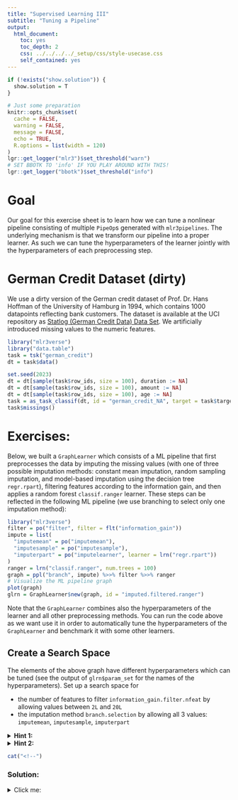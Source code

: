 ```yaml
---
title: "Supervised Learning III"
subtitle: "Tuning a Pipeline"
output:
  html_document:
    toc: yes
    toc_depth: 2
    css: ../../../../_setup/css/style-usecase.css
    self_contained: yes
---
```


```r
if (!exists("show.solution")) {
  show.solution = T
}
```

```r
# Just some preparation
knitr::opts_chunk$set(
  cache = FALSE,
  warning = FALSE,
  message = FALSE,
  echo = TRUE,
  R.options = list(width = 120)
)
lgr::get_logger("mlr3")$set_threshold("warn")
# SET BBOTK TO 'info' IF YOU PLAY AROUND WITH THIS!
lgr::get_logger("bbotk")$set_threshold("info")
```

# Goal
Our goal for this exercise sheet is to learn how we can tune a nonlinear pipeline consisting of multiple `PipeOp`s generated with `mlr3pipelines`.
The underlying mechanism is that we transform our pipeline into a proper learner.
As such we can tune the hyperparameters of the learner jointly with the hyperparameters of each preprocessing step.

# German Credit Dataset (dirty)
We use a dirty version of the German credit dataset of Prof. Dr. Hans Hoffman of the University of Hamburg in 1994, which contains 1000 datapoints reflecting bank customers.
The dataset is available at the UCI repository as [Statlog (German Credit Data) Data Set](https://archive.ics.uci.edu/ml/datasets/Statlog+%28German+Credit+Data%29).
We artificially introduced missing values to the numeric features.

```r
library("mlr3verse")
library("data.table")
task = tsk("german_credit")
dt = task$data()

set.seed(2023)
dt = dt[sample(task$row_ids, size = 100), duration := NA]
dt = dt[sample(task$row_ids, size = 100), amount := NA]
dt = dt[sample(task$row_ids, size = 100), age := NA]
task = as_task_classif(dt, id = "german_credit_NA", target = task$target_names)
task$missings()
```

# Exercises:

Below, we built a `GraphLearner` which consists of a ML pipeline that first preprocesses the data by imputing the missing values (with one of three possible imputation methods: constant mean imputation, random sampling imputation, and model-based imputation using the decision tree `regr.rpart`), filtering features according to the information gain, and then applies a random forest `classif.ranger` learner.
These steps can be reflected in the following ML pipeline (we use branching to select only one imputation method):

```r
library("mlr3verse")
filter = po("filter", filter = flt("information_gain"))
impute = list(
  "imputemean" = po("imputemean"),
  "imputesample" = po("imputesample"),
  "imputerpart" = po("imputelearner", learner = lrn("regr.rpart"))
)
ranger = lrn("classif.ranger", num.trees = 100)
graph = ppl("branch", impute) %>>% filter %>>% ranger
# Visualize the ML pipeline graph
plot(graph)
glrn = GraphLearner$new(graph, id = "imputed.filtered.ranger")
```

Note that the `GraphLearner` combines also the hyperparameters of the learner and all other preprocessing methods.
You can run the code above as we want use it in order to automatically tune the hyperparameters of the `GraphLearner` and benchmark it with some other learners.

## Create a Search Space

The elements of the above graph have different hyperparameters which can
be tuned (see the output of `glrn$param_set` for the names of the hyperparameters).
Set up a search space for

- the number of features to filter `information_gain.filter.nfeat` by allowing values between `2L` and `20L`
- the imputation method `branch.selection` by allowing all 3 values: `imputemean`, `imputesample`, `imputerpart`

<details>
<summary>**Hint 1:**</summary>

The names of the hyperparameters could be extracted from `graph$param_set`.
Use `ps()` or `ParamSet$new()` to create a search space.
Use `p_int()` to define the search range for integer hyperparameters as required by `information_gain.filter.nfeat` and `p_fct()` for categorical hyperparameters as required by `branch.selection`.

</details>

<details>
<summary>**Hint 2:**</summary>

```r
tune_ps = ps(
  ?? = p_int(2L, 20L),
  branch.selection = ??
)
```

</details>

```r
cat("<!--")
```

### Solution:
<details>
<summary>Click me:</summary>

```r
tune_ps = ps(
  information_gain.filter.nfeat = p_int(2L, 20L),
  branch.selection = p_fct(c("imputemean", "imputesample", "imputerpart"))
)
```

```r
cat("-->")
```

## Find the best Hyperparameters

Use the defined search space to automatically tune the number of features for filtering and the imputation method of the `GraphLearner` by setting up an `AutoTuner` object with

  - grid search as the tuner, with a resolution of 8, meaning that if possible up to 8 equidistant values are produced per hyperparameter
  - the classification error `msr("classif.ce")` as performance measure
  - 3-fold CV as resampling strategy

Set a seed for reproducibility (e.g., `set.seed(2023)`).

<details>
<summary>**Recap `AutoTuner`:**</summary>

The `AutoTuner` has the advantage over the tuning via `TuningInstanceSingleCrit` or
`TuningInstanceMultiCrit` that we do not need to extract information on the best hyperparameter settings at the end.
Instead, the learner is automatically trained on the whole dataset with the best hyperparameter setting after tuning.

The `AutoTuner` wraps a learner and augments it with an automatic tuning process for a given set of hyperparameters. Because the AutoTuner itself inherits from the Learner base class, it can be used like any other learner.
The only difference is that `train()` triggers the whole tuning process.

</details>

<details>
<summary>**Hint 1:**</summary>

With `AutoTuner$new()` a new `AutoTuner` instance can be initialized.
The initialization method requires the following as an input

- the `GraphLearner` from the previous exercise
- the hyperparameter search space (which we have already set up)
- a resampling instance initialized with `rsmp()` - the 3-fold cross-validation
- a performance measure - the classification error
- a termination criterion, which is `trm("none")` in our case since we specify
the number of resolutions in the tuner
- the tuner, i.e., grid search with its `resolution`.

</details>

<details>
<summary>**Hint 2:**</summary>

```r
set.seed(2023)
glrn_tuned = AutoTuner$new(learner = ...,
  search_space = ...,
  resampling = rsmp("...", folds = ...),
  measure = msr("..."),
  terminator = trm("none"),
  tuner = tnr("...", resolution = 8))
glrn_tuned$train(task)
```

</details>

```r
cat("<!--")
```

### Solution:
<details>
<summary>Click me:</summary>

```r
set.seed(2023)

glrn_tuned = AutoTuner$new(glrn,
  resampling = rsmp("cv", folds = 3L),
  search_space = tune_ps,
  measure = msr("classif.ce"),
  terminator = trm("none"),
  tuner = tnr("grid_search", resolution = 8, batch_size = 4))
glrn_tuned$train(task)
```

```r
#  at$learner$state$model$importance
cat("-->")
```

## Visualize Tuning Process

Visualize the tuning process using a `ggplot` for each of the two tuned hyperparameters.

<details>
<summary>**Hint 1:**</summary>

Performance results of the 3-fold CV for each configuration could be viewed via the `achive$data` field of the `AutoTuner`.
Use e.g. the `ggplot()` function to analyze the relationship of the hyperparameter values and the performance values `classif.ce`.

</details>

<details>
<summary>**Hint 2:**</summary>

```r
library("ggplot2")
archive = glrn_tuned$...
ggplot(archive, aes(x = ..., y = ...)) + 
  geom_boxplot()

ggplot(archive, aes(x = ..., y = classif.ce, col = ...)) + 
  geom_line()

ggplot(archive, aes(x = ..., y = ..., fill = classif.ce)) + 
  geom_tile() 
```

</details>

```r
cat("<!--")
```

### Solution:
<details>
<summary>Click me:</summary>

```r
library(ggplot2)
archive = glrn_tuned$archive$data

ggplot(archive, aes(x = branch.selection, y = classif.ce)) + 
  geom_boxplot()

ggplot(archive, aes(x = information_gain.filter.nfeat, y = classif.ce, col = branch.selection)) + 
  geom_line()

ggplot(archive, 
  aes(x = information_gain.filter.nfeat, y = branch.selection, fill = classif.ce)) + 
  geom_tile() + 
  scale_fill_viridis_c()
```


```r
cat("-->")
```

## Extract the best HPs

Which of the hyperparameter combination was the best performing one?

<details>
<summary>**Hint:**</summary>

You can either inspect the plots in the previous exercise or
you can have a look on the `$tuning_result` field of the trained `AutoTuner`.

</details>

```r
cat("<!--")
```

### Solution:
<details>
<summary>Click me:</summary>

```r
glrn_tuned$tuning_result
```

```r
cat("-->")
```

## Benchmark

Benchmark the previous `AutoTuner` (which automatically sets the best hyperparameters of the ML pipeline) against a decision tree (using its default hyperparameter values). Use 3-fold cross-validation.

<details>
<summary>**Hint:**</summary>
```r
lrns = list(...)
design = benchmark_grid(tasks = ..., learners = ..., resamplings = ...)
bmr = benchmark(...)
bmr$aggregate()
autoplot(bmr)
```
</details>

```r
cat("<!--")
```

### Solution:
<details>
<summary>Click me:</summary>

```r
future::plan("multicore", workers = 4L)

lrns = list(
  glrn_tuned,
  lrn("classif.rpart")
)

resampling = rsmp("cv", folds = 3)
design = benchmark_grid(list(task), lrns, resampling)
bmr = benchmark(design)
bmr$aggregate()
autoplot(bmr)
```

```r
cat("-->")
```

# Summary
In this exercise sheet, we learned how to tune the whole pipeline such that preprocessing as well as model fitting can be optimized for the task at hand.
We set up an `AutoTuner` object that combines the `GraphLearner` with the `Tuner` and could be used as a proper `mlr3` learner. We compared the `AutoTuner` with some other learners.

Of course, we only saw a selection of the full functionality of the `mlr3pipelines` package - if you want to learn more have a look in the mlr3book.
